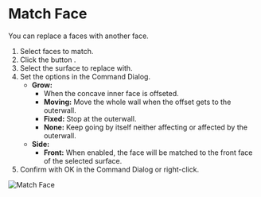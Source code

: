 
<Reference shortcut="" command="Match Face" button="Right of Command Bar" />

# Match Face

You can replace a faces with another face.

1. Select faces to match.
2. Click the button <ButtonIcon type="button-match-face" />.
3. Select the surface to replace with.
4. Set the options in the Command Dialog.
    - **Grow:**
        - When the concave inner face is offseted.
        - **Moving:** Move the whole wall when the offset gets to the outerwall.
        - **Fixed:** Stop at the outerwall.
        - **None:** Keep going by itself neither affecting or affected by the outerwall.
    - **Side:** 
        - **Front:** When enabled, the face will be matched to the front face of the selected surface.
5. Confirm with OK in the Command Dialog or right-click.

![Match Face](/img/match-face.gif)


